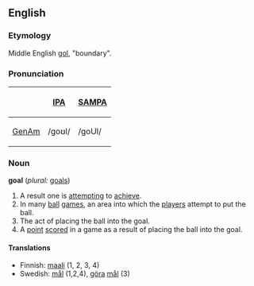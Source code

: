 ==English==
===Etymology===
Middle English [[gol]], "boundary".  

===Pronunciation===
{| border=1 cellpadding=5
! !! [[w:IPA|IPA]] !! [[w:SAMPA|SAMPA]]
|-
! [[GenAm]]
| /ɡoʊl/ || /goUl/
|}


===Noun===
'''goal''' (''plural:'' [[goals]])

# A result one is [[attempt]]ing to [[achieve]].
# In many [[ball]] [[game]]s, an area into which the [[player]]s attempt to put the ball.
# The act of placing the ball into the goal.
# A [[point]] [[score]]d in a game as a result of placing the ball into the goal.

====Translations====
*Finnish: [[maali]] (1, 2, 3, 4)
*Swedish: [[mål]] (1,2,4), [[göra]] [[mål]] (3)